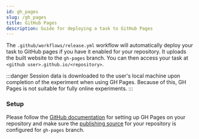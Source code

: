 ---
id: gh_pages
slug: /gh_pages
title: GitHub Pages
description: Guide for deploying a task to GitHub Pages
---

The `.github/workflows/release.yml` workflow will automatically deploy your task to GitHub pages if you have it enabled for your repository. It uploads the built website to the `gh-pages` branch. You can then access your task at `<github user>.github.io/<repository>`.

:::danger
Session data is downloaded to the user's local machine upon completion of the experiment when using GH Pages. Because of this, GH Pages is not suitable for fully online experiments.
:::

### Setup

Please follow the [GitHub documentation](https://docs.github.com/en/pages/quickstart) for setting up GH Pages on your repository and make sure the [publishing source](https://help.github.com/en/github/working-with-github-pages/configuring-a-publishing-source-for-your-github-pages-site) for your repository is configured for `gh-pages` branch.
